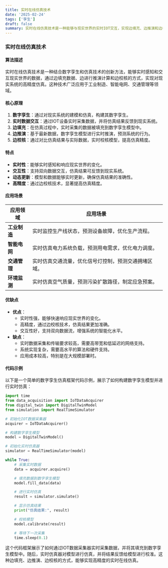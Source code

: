```yaml
---
title: 实时在线仿真技术
date: '2025-02-24'
tags: ['孪生']
draft: false
summary: 实时在线仿真技术是一种能够与现实世界的实时IOT交互，实现边填充、边推演和边校核的技术，广泛应用于数字孪生领域。
---
```


### 实时在线仿真技术

#### 算法描述

实时在线仿真技术是一种结合数字孪生和仿真技术的创新方法，能够实时感知和交互现实世界的数据，通过边填充数据、边进行推演计算和边校核的方式，实现对现实系统的高精度仿真。这种技术广泛应用于工业制造、智能电网、交通管理等领域。

#### 核心原理

1. **数字孪生**：通过对现实系统的建模和仿真，构建其数字孪生。
2. **实时数据交互**：通过IOT设备实时采集数据，并将仿真结果反馈到现实系统。
3. **边填充**：在仿真过程中，实时采集的数据被填充到数字孪生模型中。
4. **边推演**：基于最新数据，数字孪生模型进行实时推演，预测系统的行为。
5. **边校核**：通过对比仿真结果与实际数据，实时校核模型，提高仿真精度。

#### 特点

- **实时性**：能够实时感知和响应现实世界的变化。
- **交互性**：支持双向数据交互，仿真结果可反馈到现实系统。
- **动态更新**：模型和数据能够实时更新，确保仿真结果的准确性。
- **高精度**：通过边校核技术，显著提高仿真精度。

#### 应用场景

| 应用领域     | 应用场景                                             |
| ------------ | ---------------------------------------------------- |
| **工业制造** | 实时监控生产线状态，预测设备故障，优化生产流程。     |
| **智能电网** | 实时仿真电力系统负载，预测用电需求，优化电力调度。   |
| **交通管理** | 实时仿真交通流量，优化信号灯控制，预测交通拥堵区域。 |
| **环境监测** | 实时仿真空气质量，预测污染扩散路径，制定应急预案。   |

#### 优缺点

- **优点**：
  - 实时性强，能够快速响应现实世界的变化。
  - 高精度，通过边校核技术，仿真结果更加准确。
  - 交互性好，支持双向数据流，增强系统的智能化水平。
- **缺点**：
  - 实时数据采集和传输要求较高，需要高带宽和低延迟的网络支持。
  - 系统实现复杂，需要高水平的算法和硬件支持。
  - 应用成本较高，特别是在大规模部署时。

#### 代码示例

以下是一个简单的数字孪生仿真框架代码示例，展示了如何构建数字孪生模型并进行实时仿真：

```python
import time
from data_acquisition import IoTDataAcquirer
from digital_twin import DigitalTwinModel
from simulation import RealTimeSimulator

# 初始化IOT数据采集器
acquirer = IoTDataAcquirer()

# 构建数字孪生模型
model = DigitalTwinModel()

# 初始化实时仿真器
simulator = RealTimeSimulator(model)

while True:
    # 采集实时数据
    data = acquirer.acquire()

    # 填充数据到数字孪生模型
    model.fill_data(data)

    # 进行实时仿真
    result = simulator.simulate()

    # 显示仿真结果
    print("仿真结果:", result)

    # 校核模型
    model.calibrate(result)

    # 等待下一次采集
    time.sleep(0.1)
```

这个代码框架展示了如何通过IOT数据采集器实时采集数据，并将其填充到数字孪生模型中。随后，实时仿真器对模型进行仿真，并将结果反馈给模型进行校准。这种边填充、边推演、边校核的方式，能够实现高精度的实时在线仿真。
